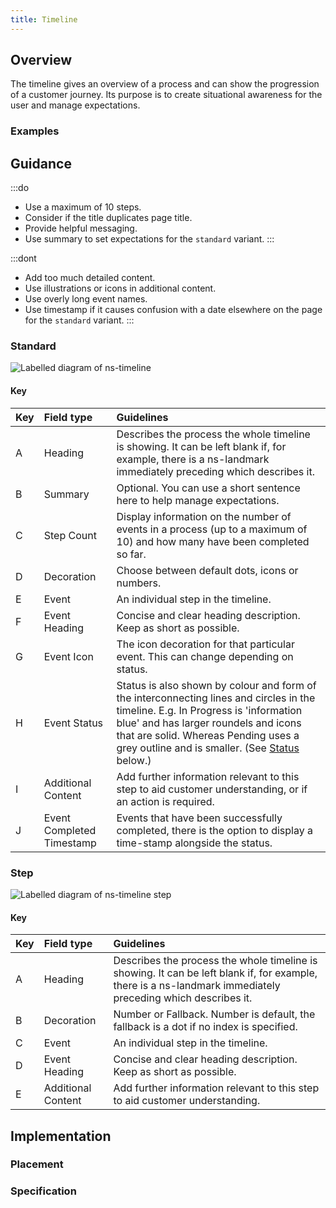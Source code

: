 ```yaml
---
title: Timeline
---
```




## Overview

<CompDetails name={componentName} />

The timeline gives an overview of a process and can show the progression of a customer journey. Its purpose is to create situational awareness for the user and manage expectations.

### Examples
<Tabs>
  <TabItem label="Standard">
    <ExampleViewer type="standard" />
  </TabItem>
  <TabItem label="Step">
    <ExampleViewer type="step" />
  </TabItem>
</Tabs>

## Guidance

:::do
- Use a maximum of 10 steps.
- Consider if the title duplicates page title.
- Provide helpful messaging.
- Use summary to set expectations for the `standard` variant.
:::

:::dont
- Add too much detailed content.
- Use illustrations or icons in additional content.
- Use overly long event names.
- Use timestamp if it causes confusion with a date elsewhere on the page for the `standard` variant.
:::

### Standard

![Labelled diagram of ns-timeline](@assets/components/ns-timeline/guidance.webp)

#### Key

| Key | Field type | Guidelines |
| :--- | :--- | :--- |
| <span class="marker">A</span> | Heading | Describes the process the whole timeline is showing. It can be left blank if, for example, there is a ns-landmark immediately preceding which describes it. |
| <span class="marker">B</span> | Summary | Optional. You can use a short sentence here to help manage expectations. |
| <span class="marker">C</span> | Step Count | Display information on the number of events in a process (up to a maximum of 10) and how many have been completed so far. |
| <span class="marker">D</span> | Decoration | Choose between default dots, icons or numbers. |
| <span class="marker">E</span> | Event | An individual step in the timeline. |
| <span class="marker">F</span> | Event Heading | Concise and clear heading description. Keep as short as possible. |
| <span class="marker">G</span> | Event Icon | The icon decoration for that particular event. This can change depending on status. |
| <span class="marker">H</span> | Event Status | Status is also shown by colour and form of the interconnecting lines and circles in the timeline. E.g. In Progress is 'information blue' and has larger roundels and icons that are solid. Whereas Pending uses a grey outline and is smaller. (See [Status](/components/ns-timeline-event#status) below.) |
| <span class="marker">I</span> | Additional Content | Add further information relevant to this step to aid customer understanding, or if an action is required. |
| <span class="marker">J</span> | Event Completed Timestamp | Events that have been successfully completed, there is the option to display a time-stamp alongside the status. |

### Step

![Labelled diagram of ns-timeline step](@assets/components/ns-timeline/guidance-step.webp)

#### Key

| Key | Field type | Guidelines |
| :--- | :--- | :--- |
| <span class="marker">A</span> | Heading | Describes the process the whole timeline is showing. It can be left blank if, for example, there is a ns-landmark immediately preceding which describes it. |
| <span class="marker">B</span> | Decoration | Number or Fallback. Number is default, the fallback is a dot if no index is specified. |
| <span class="marker">C</span> | Event | An individual step in the timeline. |
| <span class="marker">D</span> | Event Heading | Concise and clear heading description. Keep as short as possible. |
| <span class="marker">E</span> | Additional Content | Add further information relevant to this step to aid customer understanding. |

## Implementation

### Placement

<Placement name={componentName} />

### Specification

<Specification name={componentName} />

